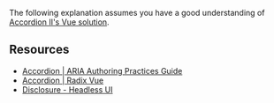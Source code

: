 
The following explanation assumes you have a good understanding of [Accordion II's Vue solution](/questions/user-interface/accordion-ii/vue/solution).

<Solution />
<TestCases />

## Resources

- [Accordion | ARIA Authoring Practices Guide](https://www.w3.org/WAI/ARIA/apg/patterns/accordion/)
- [Accordion | Radix Vue](https://www.radix-vue.com/components/accordion)
- [Disclosure - Headless UI](https://headlessui.com/vue/disclosure)
